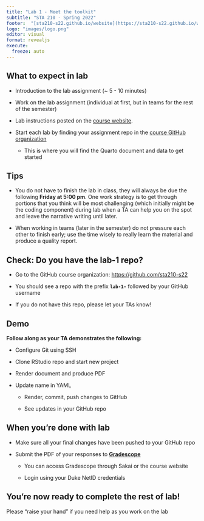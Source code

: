 ```yaml
---
title: "Lab 1 - Meet the toolkit"
subtitle: "STA 210 - Spring 2022"
footer:  "[sta210-s22.github.io/website](https://sta210-s22.github.io/website/)"
logo: "images/logo.png"
editor: visual
format: revealjs
execute:
  freeze: auto
---
```


## **What to expect in lab**

-   Introduction to the lab assignment (\~ 5 - 10 minutes)

-   Work on the lab assignment (individual at first, but in teams for the rest of the semester)

-   Lab instructions posted on the [course website](https://sta210-s22.github.io/website/ "STA 210 Course website").

-   Start each lab by finding your assignment repo in the [course GitHub organization](https://github.com/sta210-s22)

    -   This is where you will find the Quarto document and data to get started

## **Tips**

-   You do not have to finish the lab in class, they will always be due the following **Friday at 5:00 pm**.
    One work strategy is to get through portions that you think will be most challenging (which initially might be the coding component) during lab when a TA can help you on the spot and leave the narrative writing until later.

-   When working in teams (later in the semester) do not pressure each other to finish early; use the time wisely to really learn the material and produce a quality report.

## **Check: Do you have the lab-1 repo?**

-   Go to the GitHub course organization: <https://github.com/sta210-s22>

-   You should see a repo with the prefix **`lab-1-`** followed by your GitHub username

-   If you do not have this repo, please let your TAs know!

## Demo

**Follow along as your TA demonstrates the following:**

-   Configure Git using SSH

-   Clone RStudio repo and start new project

-   Render document and produce PDF

-   Update name in YAML

    -   Render, commit, push changes to GitHub

    -   See updates in your GitHub repo

## **When you're done with lab**

-   Make sure all your final changes have been pushed to your GitHub repo

-   Submit the PDF of your responses to [**Gradescope**](https://www.gradescope.com/)

    -   You can access Gradescope through Sakai or the course website

    -   Login using your Duke NetID credentials

## **You're now ready to complete the rest of lab!**

Please "raise your hand" if you need help as you work on the lab
